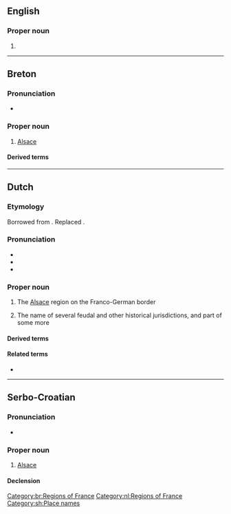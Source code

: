 ==English==

===Proper noun===
{{head|en|proper noun form}}

# {{plural of|en|Elza}}

----

==Breton==

===Pronunciation===
* {{IPA|br|/ˈɛl.zas/}}

===Proper noun===
{{br-proper noun}}

# [[Alsace]]

====Derived terms====
{{der3|br|Elzasad|elzaseg|elzasek}}

[[Category:br:Regions of France]]

----

==Dutch==
{{wikipedia|lang=nl}}

===Etymology===
Borrowed from {{bor|nl|de|Elsass}}. Replaced {{m|nl|Elzaten}}.

===Pronunciation===
* {{IPA|nl|/ˈɛlzɑs/}}
* {{audio|nl|Nl-Elzas.ogg|Audio}}
* {{hyphenation|nl|El|zas}}

===Proper noun===
{{nl-proper noun|m}}

# The [[Alsace]] region on the Franco-German border
#: {{ux|nl|De '''Elzas''' is afwisselend Duits en Frans geweest, onder uiteenlopende bewindsvormen|The Alsace was alternately German and French, under various regimes}}
# The name of several feudal and other historical jurisdictions, and part of some more

====Derived terms====
{{der3
|nl|{{l|nl|Elzasser|g=m}}
|{{l|nl|Elzasser|pos=a}}
|{{l|nl|Elzas-Lotharingen|g=n}}
|{{l|nl|Neder-Elzas|g=n}}
|{{l|nl|Opper-Elzas|g=n}}
}}

====Related terms====
* {{l|nl|Elzaten}}

[[Category:nl:Regions of France]]

----

==Serbo-Croatian==

===Pronunciation===
* {{IPA|sh|/ělzas/}}

===Proper noun===
{{sh-proper noun|g=m|head=Èlzas}}

# [[Alsace]]
#: {{syn|sh|Alsace}}

====Declension====
{{sh-decl-noun-unc
|Èlzas
|Elzasa
|Elzasu
|Elzas
|Elzase
|Elzasu
|Elzasom
}}

[[Category:sh:Place names]]